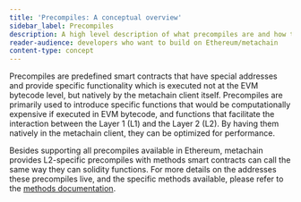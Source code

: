 ```yaml
---
title: 'Precompiles: A conceptual overview'
sidebar_label: Precompiles
description: A high level description of what precompiles are and how they work
reader-audience: developers who want to build on Ethereum/metachain
content-type: concept
---
```



<PublicPreviewBannerPartial />

Precompiles are predefined smart contracts that have special addresses and provide specific functionality which is executed not at the EVM bytecode level, but natively by the metachain client itself. Precompiles are primarily used to introduce specific functions that would be computationally expensive if executed in EVM bytecode, and functions that facilitate the interaction between the Layer 1 (L1) and the Layer 2 (L2). By having them natively in the metachain client, they can be optimized for performance.

Besides supporting all precompiles available in Ethereum, metachain provides L2-specific precompiles with methods smart contracts can call the same way they can solidity functions. For more details on the addresses these precompiles live, and the specific methods available, please refer to the [methods documentation](/for-devs/dev-tools-and-resources/precompiles.mdx).
